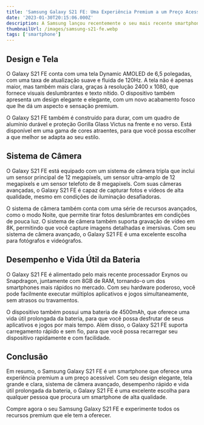 ```yaml
---
title: 'Samsung Galaxy S21 FE: Uma Experiência Premium a um Preço Acessível'
date: '2023-01-30T20:15:06.000Z'
description: A Samsung lançou recentemente o seu mais recente smartphone, o Galaxy S21 FE, e está causando muito alvoroço na comunidade de tecnologia. Com seus recursos premium, design elegante e preço acessível, o Galaxy S21 FE é apontado para ser um dos smartphones mais quentes do ano.
thumbnailUrl: /images/samsung-s21-fe.webp
tags: ['smartphone']
---
```


## Design e Tela

O Galaxy S21 FE conta com uma tela Dynamic AMOLED de 6,5 polegadas, com uma taxa de atualização suave e fluida de 120Hz. A tela não é apenas maior, mas também mais clara, graças à resolução 2400 x 1080, que fornece visuais deslumbrantes e texto nítido. O dispositivo também apresenta um design elegante e elegante, com um novo acabamento fosco que lhe dá um aspecto e sensação premium.

O Galaxy S21 FE também é construído para durar, com um quadro de alumínio durável e proteção Gorilla Glass Victus na frente e no verso. Está disponível em uma gama de cores atraentes, para que você possa escolher a que melhor se adapta ao seu estilo.

## Sistema de Câmera

O Galaxy S21 FE está equipado com um sistema de câmera tripla que inclui um sensor principal de 12 megapixels, um sensor ultra-amplo de 12 megapixels e um sensor telefoto de 8 megapixels. Com suas câmeras avançadas, o Galaxy S21 FE é capaz de capturar fotos e vídeos de alta qualidade, mesmo em condições de iluminação desafiadoras.

O sistema de câmera também conta com uma série de recursos avançados, como o modo Noite, que permite tirar fotos deslumbrantes em condições de pouca luz. O sistema de câmera também suporta gravação de vídeo em 8K, permitindo que você capture imagens detalhadas e imersivas. Com seu sistema de câmera avançado, o Galaxy S21 FE é uma excelente escolha para fotógrafos e videógrafos.

## Desempenho e Vida Útil da Bateria

O Galaxy S21 FE é alimentado pelo mais recente processador Exynos ou Snapdragon, juntamente com 8GB de RAM, tornando-o um dos smartphones mais rápidos no mercado. Com seu hardware poderoso, você pode facilmente executar múltiplos aplicativos e jogos simultaneamente, sem atrasos ou travamentos.

O dispositivo também possui uma bateria de 4500mAh, que oferece uma vida útil prolongada da bateria, para que você possa desfrutar de seus aplicativos e jogos por mais tempo. Além disso, o Galaxy S21 FE suporta carregamento rápido e sem fio, para que você possa recarregar seu dispositivo rapidamente e com facilidade.

## Conclusão

Em resumo, o Samsung Galaxy S21 FE é um smartphone que oferece uma experiência premium a um preço acessível. Com seu design elegante, tela grande e clara, sistema de câmera avançado, desempenho rápido e vida útil prolongada da bateria, o Galaxy S21 FE é uma excelente escolha para qualquer pessoa que procura um smartphone de alta qualidade.

Compre agora o seu Samsung Galaxy S21 FE e experimente todos os recursos premium que ele tem a oferecer.
